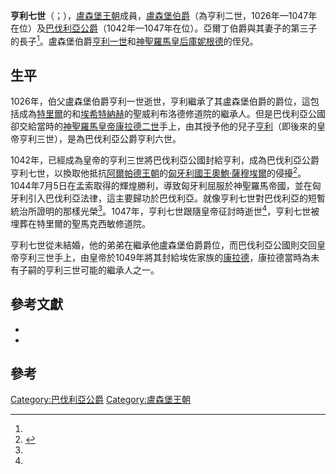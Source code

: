 '''亨利七世'''（{{Lang-de|Heinrich II. von Luxemburg}}；{{bd|約1005年||1047年|10月14日|<ref name=FMG>[https://fmg.ac/Projects/MedLands/BAVARIA.htm#HeinrichVIIdied1047  Foundation for Medieval Genealogy BAVARIA, dukes - DUKES of BAVARIA (LUXEMBOURG) 2a) HEINRICH]</ref>|catIdx=H}}），[[盧森堡王朝|盧森堡王朝]]成員，[[盧森堡君主列表|盧森堡伯爵]]（為亨利二世，1026年—1047年在位）及[[巴伐利亞統治者列表|巴伐利亞公爵]]（1042年—1047年在位）。亞爾丁伯爵{{link-en|齊格飛 (盧森堡伯爵)|Sigfried, Count of the Ardennes|齊格飛}}與其妻子{{link-en|諾高的海德薇|Hedwig of Nordgau}}的第三子{{link-en|盧森堡的腓特烈|Frederick of Luxembourg}}的長子<ref name=FMG/>。盧森堡伯爵[[亨利五世_(巴伐利亞)|亨利一世]]和[[神聖羅馬皇后|神聖羅馬皇后]][[盧森堡的庫妮根德|庫妮根德]]的侄兒。

==生平==
1026年，伯父盧森堡伯爵亨利一世逝世，亨利繼承了其盧森堡伯爵的爵位，這包括成為[[特里爾|特里爾]]的{{link-en|聖馬克西敏修道院|St. Maximin's Abbey, Trier}}和[[埃希特納赫|埃希特納赫]]的聖威利布洛德修道院的繼承人。但是巴伐利亞公國卻交給當時的[[神聖羅馬皇帝|神聖羅馬皇帝]][[康拉德二世_(神聖羅馬帝國)|康拉德二世]]手上，由其授予他的兒子[[亨利三世_(神聖羅馬帝國)|亨利]]（即後來的皇帝亨利三世），是為巴伐利亞公爵亨利六世。

1042年，已經成為皇帝的亨利三世將巴伐利亞公國封給亨利，成為巴伐利亞公爵亨利七世，以換取他抵抗[[阿爾帕德王朝|阿爾帕德王朝]]的[[匈牙利國王|匈牙利國王]][[奧鮑·薩穆埃爾|奧鮑·薩穆埃爾]]的侵擾<ref name=ADB>{{Cite web |url=https://de.wikisource.org/wiki/ADB:Heinrich_VII._(Herzog_von_Bayern) |title=Heinrich VII. |accessdate=2021-02-06 |archive-date=2021-01-31 |archive-url=https://web.archive.org/web/20210131210224/https://de.wikisource.org/wiki/ADB:Heinrich_VII._(Herzog_von_Bayern) |dead-url=no }}</ref>。1044年7月5日在孟索取得的輝煌勝利，導致匈牙利屈服於神聖羅馬帝國，並在匈牙利引入巴伐利亞法律，這主要歸功於巴伐利亞。就像亨利七世對巴伐利亞的短暫統治所證明的那樣光榮<ref name=ADB/>。1047年，亨利七世跟隨皇帝征討{{link-en|荷蘭伯爵德克四世|Dirk IV, Count of Holland}}時逝世<ref name=ADB/>，亨利七世被埋葬在特里爾的聖馬克西敏修道院。

亨利七世從未結婚，他的弟弟{{link-en|吉澤爾貝特 (盧森堡伯爵)|Giselbert of Luxembourg|吉澤爾貝特}}在繼承他盧森堡伯爵爵位，而巴伐利亞公國則交回皇帝亨利三世手上，由皇帝於1049年將其封給埃佐家族的[[康拉德一世_(巴伐利亞)|康拉德]]，康拉德當時為未有子嗣的亨利三世可能的繼承人之一。 

==參考文獻==
* {{NDB|8|342|343|Heinrich VII.|Kurt Reindel|133802310}}
* {{ADB|11|461||Heinrich VII. (Herzog von Bayern)|Sigmund Ritter von Riezler|ADB:Heinrich VII. (Herzog von Bayern)}}

==參考==
{{Reflist}}

{{S-start}}
{{S-hou|[[盧森堡王朝|盧森堡王朝]]||約1005年|1047年|10月14日}}
{{S-bef|before=[[亨利五世_(巴伐利亞)|亨利一世]]}}
{{S-ttl|title=[[盧森堡君主列表|盧森堡伯爵]]<br>為亨利二世|years=1026年-1047年}}
{{S-aft|after={{link-en|吉澤爾貝特 (盧森堡伯爵)|Giselbert of Luxembourg|吉澤爾貝特}}}}
{{S-bef|before=[[亨利三世_(神聖羅馬帝國)|亨利六世]]}}
{{S-ttl|title=[[巴伐利亞統治者列表|巴伐利亞公爵]]|years=1042年-1047年}}
{{S-aft|after=[[康拉德一世_(巴伐利亞)|康拉德一世]]}}
{{s-end}}

{{Authority Control}}

[[Category:巴伐利亞公爵|Category:巴伐利亞公爵]]
[[Category:盧森堡王朝|Category:盧森堡王朝]]